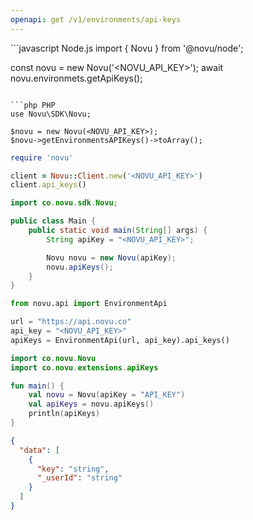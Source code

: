 ```yaml
---
openapi: get /v1/environments/api-keys
---
```


<Snippet file="apikey-warning.mdx" />

<RequestExample>
```javascript Node.js
import { Novu } from '@novu/node';

const novu = new Novu('<NOVU_API_KEY>');
await novu.environmets.getApiKeys();
```

```php PHP
use Novu\SDK\Novu;

$novu = new Novu(<NOVU_API_KEY>);
$novu->getEnvironmentsAPIKeys()->toArray();
```

```ruby Ruby
require 'novu'

client = Novu::Client.new('<NOVU_API_KEY>')
client.api_keys()
```

```java Java
import co.novu.sdk.Novu;

public class Main {
    public static void main(String[] args) {
        String apiKey = "<NOVU_API_KEY>";

        Novu novu = new Novu(apiKey);
        novu.apiKeys();
    }
}
```

```python Python
from novu.api import EnvironmentApi

url = "https://api.novu.co"
api_key = "<NOVU_API_KEY>"
apiKeys = EnvironmentApi(url, api_key).api_keys()
```

```kotlin Kotlin
import co.novu.Novu
import co.novu.extensions.apiKeys

fun main() {
    val novu = Novu(apiKey = "API_KEY")
    val apiKeys = novu.apiKeys()
    println(apiKeys)
}
```

</RequestExample>

<ResponseExample>

```json Response
{
  "data": [
    {
      "key": "string",
      "_userId": "string"
    }
  ]
}
```

</ResponseExample>